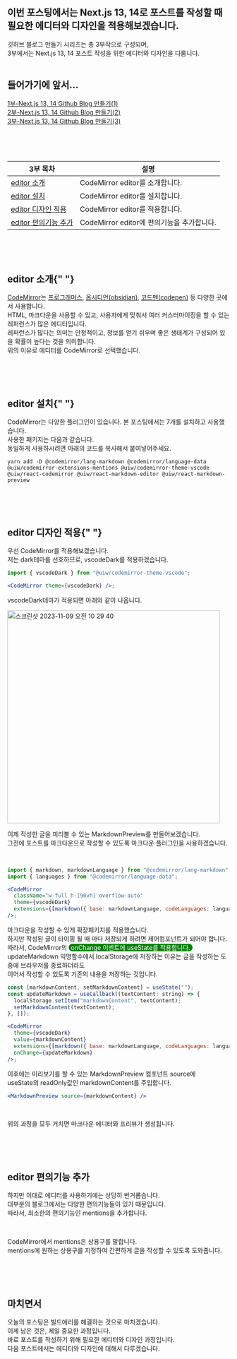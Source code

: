 ## 이번 포스팅에서는 Next.js 13, 14로 포스트를 작성할 때 필요한 에디터와 디자인을 적용해보겠습니다.

깃허브 블로그 만들기 시리즈는 총 3부작으로 구성되며,<br/>
3부에서는 Next.js 13, 14 포스트 작성을 위한 에디터와 디자인을 다룹니다.<br/><br/>

## 들어가기에 앞서...

[1부-Next.js 13, 14 Github Blog 만들기(1)](https://wookiya1364.github.io/post/brvjspj4y)<br/>
[2부-Next.js 13, 14 Github Blog 만들기(2)](https://wookiya1364.github.io/post/7c9ll033h)<br/>
[3부-Next.js 13, 14 Github Blog 만들기(3)](https://wookiya1364.github.io/post/i2qqh5tw1)<br/>

<br />
<br />
<br />

| 3부 목차                                    | 설명                                       |
| ------------------------------------------- | ------------------------------------------ |
| [editor 소개](#editor소개)                  | CodeMirror editor를 소개합니다.            |
| [editor 설치](#editor설치)                  | CodeMirror editor를 설치합니다.            |
| [editor 디자인 적용](#editor적용)           | CodeMirror editor를 적용합니다.            |
| [editor 편의기능 추가](#editor편의기능추가) | CodeMirror editor에 편의기능을 추가합니다. |

<br />
<br />
<br />

<span id="editor소개"></span>
## **editor 소개**{" "}

[CodeMirror](https://github.com/uiwjs/react-codemirror)는
[프로그래머스](https://programmers.co.kr/), [옵시디언(obsidian)](https://obsidian.md/), [코드펜(codepen)](https://codepen.io/) 등
다양한 곳에서 사용합니다.<br/>
HTML, 마크다운을 사용할 수 있고, 사용자에게 맞춰서 여러 커스터마이징을 할 수 있는 레퍼런스가 많은 에디터입니다.<br/>
레퍼런스가 많다는 의미는 안정적이고, 정보를 얻기 쉬우며 좋은 생태계가 구성되어 있을 확률이 높다는 것을 의미합니다.<br/>
위의 이유로 에디터를 CodeMirror로 선택했습니다.

<br />
<br />
<br />

<span id="editor설치"></span>
## **editor 설치**{" "}

CodeMirror는 다양한 플러그인이 있습니다. 본 포스팅에서는 7개를 설치하고 사용했습니다.<br/>
사용한 패키지는 다음과 같습니다.<br/>
동일하게 사용하시려면 아래의 코드를 복사해서 붙여넣어주세요.

```shell showLineNumbers
yarn add -D @codemirror/lang-markdown @codemirror/language-data @uiw/codemirror-extensions-mentions @uiw/codemirror-theme-vscode @uiw/react-codemirror @uiw/react-markdown-editor @uiw/react-markdown-preview
```

<br />
<br />
<br />

<span id="editor적용"></span>
## **editor 디자인 적용**{" "}

우선 CodeMirror를 적용해보겠습니다.<br/>
저는 dark테마를 선호하므로, vscodeDark를 적용하겠습니다.<br/>

```jsx showLineNumbers
import { vscodeDark } from "@uiw/codemirror-theme-vscode";

<CodeMirror theme={vscodeDark} />;
```

vscodeDark테마가 적용되면 아래와 같이 나옵니다.<br/>

<img width="482" alt="스크린샷 2023-11-09 오전 10 29 40" src="https://github.com/wookiya1364/wookiya1364.github.io/assets/16011536/18dd395a-e51e-4e5e-8974-d44dda47a14e">

<br />

이제 작성한 글을 미리볼 수 있는 MarkdownPreview를 만들어보겠습니다.<br/>
그전에 포스트를 마크다운으로 작성할 수 있도록 마크다운 플러그인을 사용하겠습니다.<br/>

<br />

```jsx showLineNumbers
import { markdown, markdownLanguage } from "@codemirror/lang-markdown";
import { languages } from "@codemirror/language-data";

<CodeMirror
  className="w-full h-[90vh] overflow-auto"
  theme={vscodeDark}
  extensions={[markdown({ base: markdownLanguage, codeLanguages: languages })]}
/>;
```

마크다운을 작성할 수 있게 확장패키지를 적용했습니다.<br/>
하지만 작성된 글이 타이핑 될 때 마다 저장되게 하려면 제어컴포넌트가 되어야 합니다.<br/>
따라서, CodeMirror의 <span style="color:white; background-color:green; padding: 0px 5px; border-radius:100px;">onChange 이벤트에 useState를 적용합니다.</span><br/>
updateMarkdown 익명함수에서 localStorage에 저장하는 이유는 글을 작성하는 도중에 브라우저를 종료하더라도<br/>
이어서 작성할 수 있도록 기존의 내용을 저장하는 것입니다.

```jsx showLineNumbers
const [markdownContent, setMarkdownContent] = useState("");
const updateMarkdown = useCallback((textContent: string) => {
  localStorage.setItem("markdownContent", textContent);
  setMarkdownContent(textContent);
}, []);

<CodeMirror
  theme={vscodeDark}
  value={markdownContent}
  extensions={[markdown({ base: markdownLanguage, codeLanguages: languages })]}
  onChange={updateMarkdown}
/>;
```

이후에는 미리보기를 할 수 있는 MarkdownPreview 컴포넌트 source에<br/>
useState의 readOnly값인 markdownContent를 주입합니다.

```jsx showLineNumbers
<MarkdownPreview source={markdownContent} />
```

<br />

위의 과정을 모두 거치면 마크다운 에디터와 프리뷰가 생성됩니다.

<br />
<br />
<br />

<span id="editor편의기능추가"></span>
## **editor 편의기능 추가**

하지만 이대로 에디터를 사용하기에는 상당히 번거롭습니다.<br/>
대부분의 블로그에서는 다양한 편의기능들이 있기 때문입니다.<br/>
따라서, 최소한의 편의기능인 mentions을 추가합니다.

<br />

CodeMirror에서 mentions은 상용구를 말합니다.<br/>
mentions에 원하는 상용구를 지정하여 간편하게 글을 작성할 수 있도록 도와줍니다.

<br />
<br />
<br />

## 마치면서

오늘의 포스팅은 빌드에러를 해결하는 것으로 마치겠습니다.<br/>
이제 남은 것은, 제일 중요한 과정입니다.<br/>
바로 포스트를 작성하기 위해 필요한 에디터와 디자인 과정입니다.<br/>
다음 포스트에서는 에디터와 디자인에 대해서 다루겠습니다.
